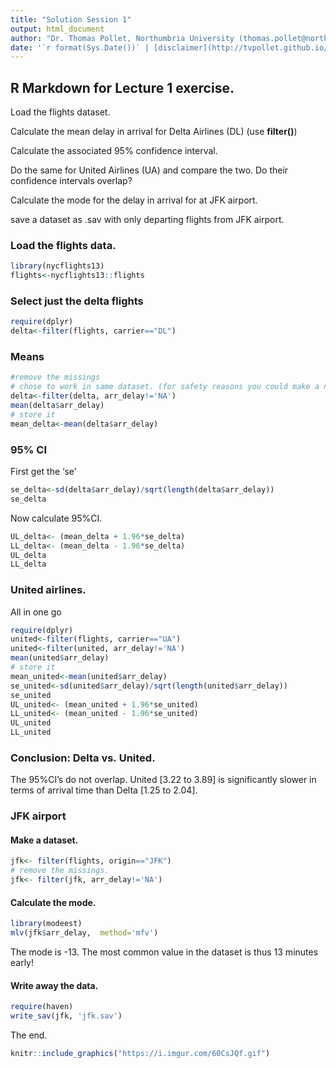 ```yaml
---
title: "Solution Session 1"
output: html_document
author: "Dr. Thomas Pollet, Northumbria University (thomas.pollet@northumbria.ac.uk)"
date: '`r format(Sys.Date())` | [disclaimer](http://tvpollet.github.io/disclaimer)'
---
```


## R Markdown for Lecture 1 exercise.

 Load the flights dataset.

 Calculate the mean delay in arrival for Delta Airlines (DL) (use **filter()**)

 Calculate the associated 95% confidence interval.

 Do the same for United Airlines (UA) and compare the two. Do their confidence intervals overlap?

 Calculate the mode for the delay in arrival for at JFK airport.

 save a dataset as .sav with only departing flights from JFK airport.


### Load the flights data.

```r
library(nycflights13)
flights<-nycflights13::flights
```

### Select just the delta flights

```r
require(dplyr)
delta<-filter(flights, carrier=="DL")
```

### Means 

```r
#remove the missings
# chose to work in same dataset. (for safety reasons you could make a new one!)
delta<-filter(delta, arr_delay!='NA')
mean(delta$arr_delay)
# store it
mean_delta<-mean(delta$arr_delay)
```

### 95% CI

First get the 'se'
```r
se_delta<-sd(delta$arr_delay)/sqrt(length(delta$arr_delay))
se_delta
```

Now calculate 95%CI.

```r
UL_delta<- (mean_delta + 1.96*se_delta)
LL_delta<- (mean_delta - 1.96*se_delta)
UL_delta
LL_delta
```

### United airlines.

All in one go

```r
require(dplyr)
united<-filter(flights, carrier=="UA")
united<-filter(united, arr_delay!='NA')
mean(united$arr_delay)
# store it
mean_united<-mean(united$arr_delay)
se_united<-sd(united$arr_delay)/sqrt(length(united$arr_delay))
se_united
UL_united<- (mean_united + 1.96*se_united)
LL_united<- (mean_united - 1.96*se_united)
UL_united
LL_united

```

### Conclusion: Delta vs. United.

The 95%CI's do not overlap. United [3.22 to 3.89] is significantly slower in terms of arrival time than Delta [1.25 to 2.04].

### JFK airport

#### Make a dataset.

```r
jfk<- filter(flights, origin=="JFK")
# remove the missings.
jfk<- filter(jfk, arr_delay!='NA')
```

#### Calculate the mode.

```r
library(modeest)
mlv(jfk$arr_delay,  method='mfv')
```

The mode is  -13. The most common value in the dataset is thus 13 minutes early!

#### Write away the data.

```r
require(haven)
write_sav(jfk, 'jfk.sav')
```

The end.

```r
knitr::include_graphics("https://i.imgur.com/60CsJQf.gif")
```

